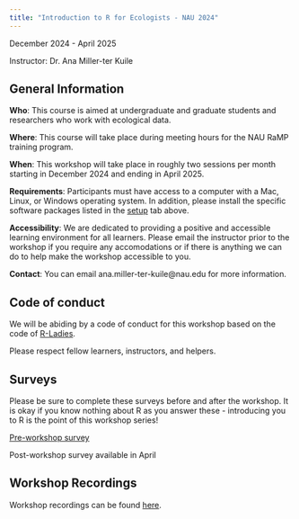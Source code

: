 ```yaml
---
title: "Introduction to R for Ecologists - NAU 2024"
---
```


December 2024 - April 2025

Instructor: Dr. Ana Miller-ter Kuile

## General Information

**Who**: This course is aimed at undergraduate and graduate students and researchers who work with ecological data.

**Where**: This course will take place during meeting hours for the NAU RaMP training program.

**When**: This workshop will take place in roughly two sessions per month starting in December 2024 and ending in April 2025.

**Requirements**: Participants must have access to a computer with a Mac, Linux, or Windows operating system. In addition, please install the specific software packages listed in the [setup](https://anamtk.github.io/NAU_R_Workshop2024/setup.html) tab above.

**Accessibility**: We are dedicated to providing a positive and accessible learning environment for all learners. Please email the instructor prior to the workshop if you require any accomodations or if there is anything we can do to help make the workshop accessible to you.

**Contact**: You can email ana.miller-ter-kuile\@nau.edu for more information.

## Code of conduct

We will be abiding by a code of conduct for this workshop based on the code of [R-Ladies](https://rladies.org/code-of-conduct/).

Please respect fellow learners, instructors, and helpers.

## Surveys

Please be sure to complete these surveys before and after the workshop. It is okay if you know nothing about R as you answer these - introducing you to R is the point of this workshop series!

[Pre-workshop survey](https://forms.gle/VnFLVtXZuaFNdW1D7)

Post-workshop survey available in April

## Workshop Recordings

Workshop recordings can be found [here](https://drive.google.com/drive/folders/1s2UWqOEVy8qtcPhhlYrTKzfXp7lXgwDc?usp=drive_link).
